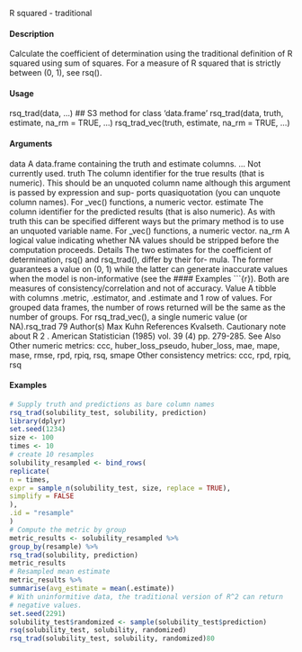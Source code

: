 R squared - traditional

#### Description

Calculate the coefficient of determination using the traditional definition of R squared using sum of
squares. For a measure of R squared that is strictly between (0, 1), see rsq().

#### Usage

rsq_trad(data, ...)
## S3 method for class 'data.frame'
rsq_trad(data, truth, estimate, na_rm = TRUE, ...)
rsq_trad_vec(truth, estimate, na_rm = TRUE, ...)

#### Arguments

data A data.frame containing the truth and estimate columns.
... Not currently used.
truth The column identifier for the true results (that is numeric). This should be an
unquoted column name although this argument is passed by expression and sup-
ports quasiquotation (you can unquote column names). For _vec() functions, a
numeric vector.
estimate The column identifier for the predicted results (that is also numeric). As with
truth this can be specified different ways but the primary method is to use an
unquoted variable name. For _vec() functions, a numeric vector.
na_rm A logical value indicating whether NA values should be stripped before the
computation proceeds.
Details
The two estimates for the coefficient of determination, rsq() and rsq_trad(), differ by their for-
mula. The former guarantees a value on (0, 1) while the latter can generate inaccurate values when
the model is non-informative (see the 
#### Examples
```{r}). Both are measures of consistency/correlation and
not of accuracy.
Value
A tibble with columns .metric, .estimator, and .estimate and 1 row of values.
For grouped data frames, the number of rows returned will be the same as the number of groups.
For rsq_trad_vec(), a single numeric value (or NA).rsq_trad
79
Author(s)
Max Kuhn
References
Kvalseth. Cautionary note about R 2 . American Statistician (1985) vol. 39 (4) pp. 279-285.
See Also
Other numeric metrics: ccc, huber_loss_pseudo, huber_loss, mae, mape, mase, rmse, rpd, rpiq,
rsq, smape
Other consistency metrics: ccc, rpd, rpiq, rsq

#### Examples
```r
# Supply truth and predictions as bare column names
rsq_trad(solubility_test, solubility, prediction)
library(dplyr)
set.seed(1234)
size <- 100
times <- 10
# create 10 resamples
solubility_resampled <- bind_rows(
replicate(
n = times,
expr = sample_n(solubility_test, size, replace = TRUE),
simplify = FALSE
),
.id = "resample"
)
# Compute the metric by group
metric_results <- solubility_resampled %>%
group_by(resample) %>%
rsq_trad(solubility, prediction)
metric_results
# Resampled mean estimate
metric_results %>%
summarise(avg_estimate = mean(.estimate))
# With uninformitive data, the traditional version of R^2 can return
# negative values.
set.seed(2291)
solubility_test$randomized <- sample(solubility_test$prediction)
rsq(solubility_test, solubility, randomized)
rsq_trad(solubility_test, solubility, randomized)80
```
